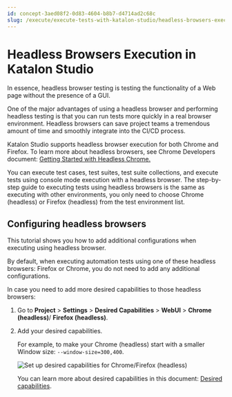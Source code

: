 ```yaml
---
id: concept-3aed08f2-0d83-4604-b8b7-d4714ad2c68c
slug: /execute/execute-tests-with-katalon-studio/headless-browsers-execution-in-katalon-studio
---
```


# Headless Browsers Execution in Katalon Studio

​In essence, headless browser testing is testing the functionality of a Web page without the presence of a GUI. ​ ​

One of the major advantages of using a headless browser and performing headless testing is that you can run tests more quickly in a real browser environment. Headless browsers can save project teams a tremendous amount of time and smoothly integrate into the CI/CD process.​ ​

Katalon Studio supports headless browser execution for both Chrome and Firefox. To learn more about headless browsers, see Chrome Developers document: [Getting Started with Headless Chrome.](https://developer.chrome.com/blog/headless-chrome/)

You can execute test cases, test suites, test suite collections, and execute tests using console mode execution with a headless browser. The step-by-step guide to executing tests using headless browsers is the same as executing with other environments, you only need to choose Chrome \(headless\) or Firefox \(headless\) from the test environment list.

## Configuring headless browsers

This tutorial shows you how to add additional configurations when executing using headless browser.

By default, when executing automation tests using one of these headless browsers: Firefox or Chrome, you do not need to add any additional configurations.

In case you need to add more desired capabilities to those headless browsers:

1.  Go to **Project** &gt; **Settings** &gt; **Desired Capabilities** &gt; **WebUI** &gt; **Chrome \(headless\)**/ **Firefox \(headless\)**.

2.  Add your desired capabilities.

    For example, to make your Chrome \(headless\) start with a smaller Window size: <code>--window-size=300,400</code>.

    <img src="https://github.com/katalon-studio/docs-images/raw/master/katalon-studio/docs/headless-browsers-execution/KS-HEADLESS-Set-DC.png" width={850} alt="Set up desired capabilities for Chrome/Firefox (headless)" />

    You can learn more about desired capabilities in this document: [Desired capabilities](/create-tests/manage-projects/project-settings/desired-capabilities/introduction-to-desired-capabilities-in-katalon-studio).